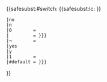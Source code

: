 {{<includeonly>safesubst:</includeonly>#switch: {{<includeonly>safesubst:</includeonly>lc: {{{1|¬}}} }}
 |no
 |n
 |0        = {{{no|<!-- null -->}}}
 |         = {{{blank|{{{no|<!-- null -->}}}}}}
 |¬        = {{{¬|}}}
 |yes
 |y
 |1        = {{{yes|yes}}}
 |#default = {{{def|{{{yes|yes}}}}}}
}}<noinclude>
{{Documentation}}
</noinclude>